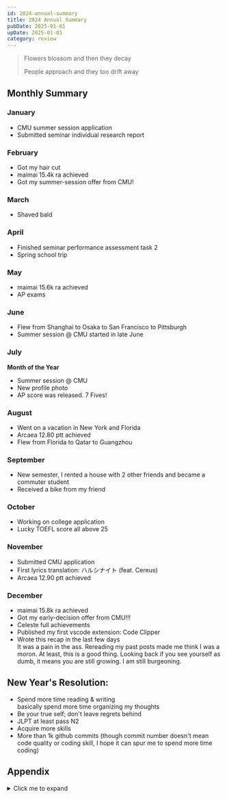 ```yaml
---
id: 2024-annual-summary
title: 2024 Annual Summary
pubDate: 2025-01-01
upDate: 2025-01-01
category: review
---
```



> Flowers blossom and then they decay
>
> People approach and they too drift away

## Monthly Summary

### January

- CMU summer session application
- Submitted seminar individual research report

### February

- Got my hair cut
- maimai 15.4k ra achieved
- Got my summer-session offer from CMU!

### March

- Shaved bald

### April

- Finished seminar performance assessment task 2
- Spring school trip

### May

- maimai 15.6k ra achieved
- AP exams

### June

- Flew from Shanghai to Osaka to San Francisco to Pittsburgh
- Summer session @ CMU started in late June

### July

**Month of the Year**

- Summer session @ CMU
- New profile photo
- AP score was released. 7 Fives!

### August

- Went on a vacation in New York and Florida
- Arcaea 12.80 ptt achieved
- Flew from Florida to Qatar to Guangzhou

### September

- New semester, I rented a house with 2 other friends and became a commuter student
- Received a bike from my friend

### October

- Working on college application
- Lucky TOEFL score all above 25

### November

- Submitted CMU application
- First lyrics translation: ハルシナイト (feat. Cereus)
- Arcaea 12.90 ptt achieved

### December

- maimai 15.8k ra achieved
- Got my early-decision offer from CMU!!!
- Celeste full achievements
- Published my first vscode extension: Code Clipper
- Wrote this recap in the last few days \
  It was a pain in the ass. Rereading my past posts made me think I was a moron.
  At least, this is a good thing. Looking back if you see yourself as dumb, it means you are still growing.
  I am still burgeoning.

## New Year's Resolution:

- Spend more time reading & writing \
  basically spend more time organizing my thoughts
- Be your true self; don't leave regrets behind
- JLPT at least pass N2
- Acquire more skills
- More than 1k github commits (though commit number doesn't mean code quality or coding skill, I hope it can spur me to spend more time coding)

## Appendix

<details>
<summary>Click me to expand</summary>

### Music

<Image
  alt="music_1"
  src={music_1}
  class="rounded-lg"
/>
<Image
alt="music_2"
src={music_2}
class="rounded-lg"
/>

### MUG

<Image
alt="arcaea_1"
src={arcaea_1}
class="rounded-lg"
/>
<Image
alt="maimai_1"
src={maimai_1}
class="rounded-lg"
/>
<Image
alt="maimai_2"
src={maimai_2}
class="rounded-lg"
/>

### Duolingo

<Image
alt="duolingo_1"
src={duolingo_1}
class="rounded-lg"
/>

### Steam

<Image
alt="steam_1"
src={steam_1}
class="rounded-lg"
/>
<Image
alt="steam_2"
src={steam_2}
class="rounded-lg"
/>
<Image
alt="steam_3"
src={steam_3}
class="rounded-lg"
/>

</details>
